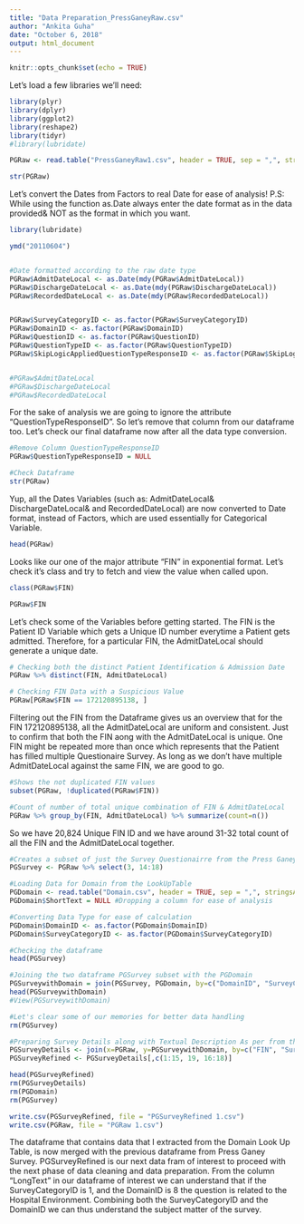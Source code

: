 ```yaml
---
title: "Data Preparation_PressGaneyRaw.csv"
author: "Ankita Guha"
date: "October 6, 2018"
output: html_document
---
```


```r
knitr::opts_chunk$set(echo = TRUE)
```

Let's load a few libraries we'll need:

```r
library(plyr)
library(dplyr)
library(ggplot2)
library(reshape2)
library(tidyr)
#library(lubridate)
```


```r
PGRaw <- read.table("PressGaneyRaw1.csv", header = TRUE, sep = ",", stringsAsFactors = FALSE)

str(PGRaw)
```

Let's convert the Dates from Factors to real Date for ease of analysis! 
P.S: While using the function as.Date always enter the date format as in the data provided& NOT as the format in which you want.

```r
library(lubridate)

ymd("20110604") 


#Date formatted according to the raw date type
PGRaw$AdmitDateLocal <- as.Date(mdy(PGRaw$AdmitDateLocal))
PGRaw$DischargeDateLocal <- as.Date(mdy(PGRaw$DischargeDateLocal))
PGRaw$RecordedDateLocal <- as.Date(mdy(PGRaw$RecordedDateLocal))


PGRaw$SurveyCategoryID <- as.factor(PGRaw$SurveyCategoryID)
PGRaw$DomainID <- as.factor(PGRaw$DomainID)
PGRaw$QuestionID <- as.factor(PGRaw$QuestionID)
PGRaw$QuestionTypeID <- as.factor(PGRaw$QuestionTypeID)
PGRaw$SkipLogicAppliedQuestionTypeResponseID <- as.factor(PGRaw$SkipLogicAppliedQuestionTypeResponseID)


#PGRaw$AdmitDateLocal
#PGRaw$DischargeDateLocal
#PGRaw$RecordedDateLocal

```

For the sake of analysis we are going to ignore the attribute "QuestionTypeResponseID". So let's remove that column from our dataframe too. Let's check our final dataframe now after all the data type conversion.

```r
#Remove Column QuestionTypeResponseID 
PGRaw$QuestionTypeResponseID = NULL

#Check Dataframe
str(PGRaw)
```

 Yup, all the Dates Variables (such as: AdmitDateLocal& DischargeDateLocal& and RecordedDateLocal) are now converted to Date format, instead of Factors, which are used essentially for Categorical Variable.

```r
head(PGRaw)
```

Looks like our one of the major attribute "FIN" in exponential format. Let's check it's class and try to fetch and view the value when called upon. 

```r
class(PGRaw$FIN)

PGRaw$FIN
```

Let's check some of the Variables before getting started. The FIN is the Patient ID Variable which gets a Unique ID number everytime a Patient gets admitted. Therefore, for a particular FIN, the AdmitDateLocal should generate a unique date. 

```r
# Checking both the distinct Patient Identification & Admission Date
PGRaw %>% distinct(FIN, AdmitDateLocal)

# Checking FIN Data with a Suspicious Value
PGRaw[PGRaw$FIN == 172120895138, ]
```

Filtering out the FIN from the Dataframe gives us an overview that for the FIN 172120895138, all the AdmitDateLocal are uniform and consistent. Just to confirm that both the FIN aong with the AdmitDateLocal is unique. One FIN might be repeated more than once which represents that the Patient has filled multiple Questionaire Survey. As long as we don't have multiple AdmitDateLocal against the same FIN, we are good to go. 

```r
#Shows the not duplicated FIN values 
subset(PGRaw, !duplicated(PGRaw$FIN))

#Count of number of total unique combination of FIN & AdmitDateLocal
PGRaw %>% group_by(FIN, AdmitDateLocal) %>% summarize(count=n())
```

So we have 20,824 Unique FIN ID and we have around 31-32 total count of all the FIN and the AdmitDateLocal together.

```r
#Creates a subset of just the Survey Questionairre from the Press Ganey Survey
PGSurvey <- PGRaw %>% select(3, 14:18)

#Loading Data for Domain from the LookUpTable
PGDomain <- read.table("Domain.csv", header = TRUE, sep = ",", stringsAsFactors = FALSE)
PGDomain$ShortText = NULL #Dropping a column for ease of analysis

#Converting Data Type for ease of calculation
PGDomain$DomainID <- as.factor(PGDomain$DomainID) 
PGDomain$SurveyCategoryID <- as.factor(PGDomain$SurveyCategoryID)

#Checking the dataframe
head(PGSurvey)

#Joining the two dataframe PGSurvey subset with the PGDomain 
PGSurveywithDomain = join(PGSurvey, PGDomain, by=c("DomainID", "SurveyCategoryID"))
head(PGSurveywithDomain)
#View(PGSurveywithDomain)

#Let's clear some of our memories for better data handling
rm(PGSurvey)

#Preparing Survey Details along with Textual Description As per from the LookupTable from Domain
PGSurveyDetails <- join(x=PGRaw, y=PGSurveywithDomain, by=c("FIN", "SurveyCategoryID", "DomainID", "QuestionID", "QuestionTypeID", "SkipLogicAppliedQuestionTypeResponseID"))
PGSurveyRefined <- PGSurveyDetails[,c(1:15, 19, 16:18)]

head(PGSurveyRefined)
rm(PGSurveyDetails)
rm(PGDomain)
rm(PGSurvey)

write.csv(PGSurveyRefined, file = "PGSurveyRefined 1.csv")
write.csv(PGRaw, file = "PGRaw 1.csv")
```

The dataframe that contains data that I extracted from the Domain Look Up Table, is now merged with the previous dataframe from Press Ganey Survey. PGSurveyRefined is our next data fram of interest to proceed with the next phase of data cleaning and data preparation. From the column "LongText" in our dataframe of interest we can understand that if the SurveyCategoryID is 1, and the DomainID is 8 the question is related to the Hospital Environment. Combining both the SurveyCategoryID and the DomainID we can thus understand the subject matter of the survey.
















